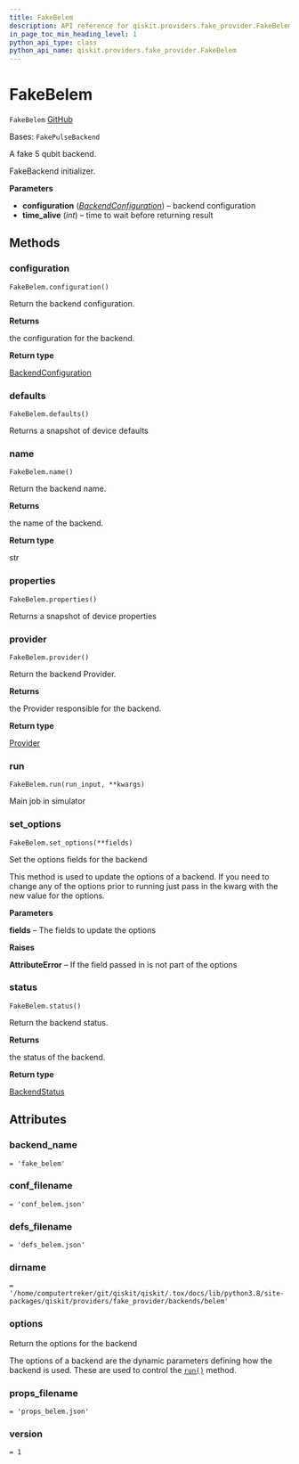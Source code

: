 ```yaml
---
title: FakeBelem
description: API reference for qiskit.providers.fake_provider.FakeBelem
in_page_toc_min_heading_level: 1
python_api_type: class
python_api_name: qiskit.providers.fake_provider.FakeBelem
---
```


# FakeBelem

<span id="qiskit.providers.fake_provider.FakeBelem" />

`FakeBelem` [GitHub](https://github.com/qiskit/qiskit/tree/stable/0.24/qiskit/providers/fake_provider/backends/belem/fake_belem.py "view source code")

Bases: `FakePulseBackend`

A fake 5 qubit backend.

FakeBackend initializer.

**Parameters**

*   **configuration** ([*BackendConfiguration*](qiskit.providers.models.BackendConfiguration "qiskit.providers.models.BackendConfiguration")) – backend configuration
*   **time\_alive** (*int*) – time to wait before returning result

## Methods

<span id="qiskit-providers-fake-provider-fakebelem-configuration" />

### configuration

<span id="qiskit.providers.fake_provider.FakeBelem.configuration" />

`FakeBelem.configuration()`

Return the backend configuration.

**Returns**

the configuration for the backend.

**Return type**

[BackendConfiguration](qiskit.providers.models.BackendConfiguration "qiskit.providers.models.BackendConfiguration")

<span id="qiskit-providers-fake-provider-fakebelem-defaults" />

### defaults

<span id="qiskit.providers.fake_provider.FakeBelem.defaults" />

`FakeBelem.defaults()`

Returns a snapshot of device defaults

<span id="qiskit-providers-fake-provider-fakebelem-name" />

### name

<span id="qiskit.providers.fake_provider.FakeBelem.name" />

`FakeBelem.name()`

Return the backend name.

**Returns**

the name of the backend.

**Return type**

str

<span id="qiskit-providers-fake-provider-fakebelem-properties" />

### properties

<span id="qiskit.providers.fake_provider.FakeBelem.properties" />

`FakeBelem.properties()`

Returns a snapshot of device properties

<span id="qiskit-providers-fake-provider-fakebelem-provider" />

### provider

<span id="qiskit.providers.fake_provider.FakeBelem.provider" />

`FakeBelem.provider()`

Return the backend Provider.

**Returns**

the Provider responsible for the backend.

**Return type**

[Provider](qiskit.providers.Provider "qiskit.providers.Provider")

<span id="qiskit-providers-fake-provider-fakebelem-run" />

### run

<span id="qiskit.providers.fake_provider.FakeBelem.run" />

`FakeBelem.run(run_input, **kwargs)`

Main job in simulator

<span id="qiskit-providers-fake-provider-fakebelem-set-options" />

### set\_options

<span id="qiskit.providers.fake_provider.FakeBelem.set_options" />

`FakeBelem.set_options(**fields)`

Set the options fields for the backend

This method is used to update the options of a backend. If you need to change any of the options prior to running just pass in the kwarg with the new value for the options.

**Parameters**

**fields** – The fields to update the options

**Raises**

**AttributeError** – If the field passed in is not part of the options

<span id="qiskit-providers-fake-provider-fakebelem-status" />

### status

<span id="qiskit.providers.fake_provider.FakeBelem.status" />

`FakeBelem.status()`

Return the backend status.

**Returns**

the status of the backend.

**Return type**

[BackendStatus](qiskit.providers.models.BackendStatus "qiskit.providers.models.BackendStatus")

## Attributes

<span id="qiskit.providers.fake_provider.FakeBelem.backend_name" />

### backend\_name

`= 'fake_belem'`

<span id="qiskit.providers.fake_provider.FakeBelem.conf_filename" />

### conf\_filename

`= 'conf_belem.json'`

<span id="qiskit.providers.fake_provider.FakeBelem.defs_filename" />

### defs\_filename

`= 'defs_belem.json'`

<span id="qiskit.providers.fake_provider.FakeBelem.dirname" />

### dirname

`= '/home/computertreker/git/qiskit/qiskit/.tox/docs/lib/python3.8/site-packages/qiskit/providers/fake_provider/backends/belem'`

<span id="qiskit.providers.fake_provider.FakeBelem.options" />

### options

Return the options for the backend

The options of a backend are the dynamic parameters defining how the backend is used. These are used to control the [`run()`](qiskit.providers.fake_provider.FakeBelem#run "qiskit.providers.fake_provider.FakeBelem.run") method.

<span id="qiskit.providers.fake_provider.FakeBelem.props_filename" />

### props\_filename

`= 'props_belem.json'`

<span id="qiskit.providers.fake_provider.FakeBelem.version" />

### version

`= 1`

